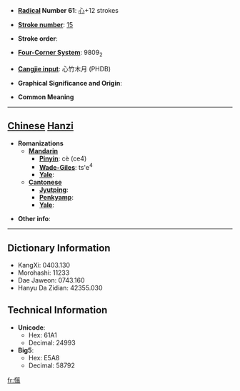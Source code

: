 * '''[[Wiktionary:Chinese radical index| Radical]] Number 61''': [[Wiktionary:Chinese radical index 心|心]]+12 strokes

* '''[[Wiktionary:Chinese total strokes index|Stroke number]]''': [[Wiktionary:Chinese total strokes index 15|15]]

* '''Stroke order''': 

* '''[[Wiktionary:Chinese four corner index|Four-Corner System]]''': 9809<sub>2</sub>

* '''[[Wiktionary:Chinese Cangjie index|Cangjie input]]''': 心竹木月 (PHDB)

* '''Graphical Significance and Origin''': 

* '''Common Meaning'''

----

== [[Chinese]] [[Hanzi]] ==

* '''Romanizations'''
** '''[[Mandarin]]'''
*** '''[[Pinyin]]''': cè (ce4)
*** '''[[Wade-Giles]]''': ts'e<sup>4</sup>
*** '''[[Yale]]''': 
** '''[[Cantonese]]'''
*** '''[[Jyutping]]''':
*** '''[[Penkyamp]]''': 
*** '''[[Yale]]''': 

* '''Other info''': 

----

== Dictionary Information ==

* KangXi: 0403.130
* Morohashi: 11233
* Dae Jaweon: 0743.160
* Hanyu Da Zidian: 42355.030

== Technical Information ==

* '''Unicode''':
** Hex: 61A1
** Decimal: 24993
* '''Big5''':
** Hex: E5A8
** Decimal: 58792

[[fr:憡]]